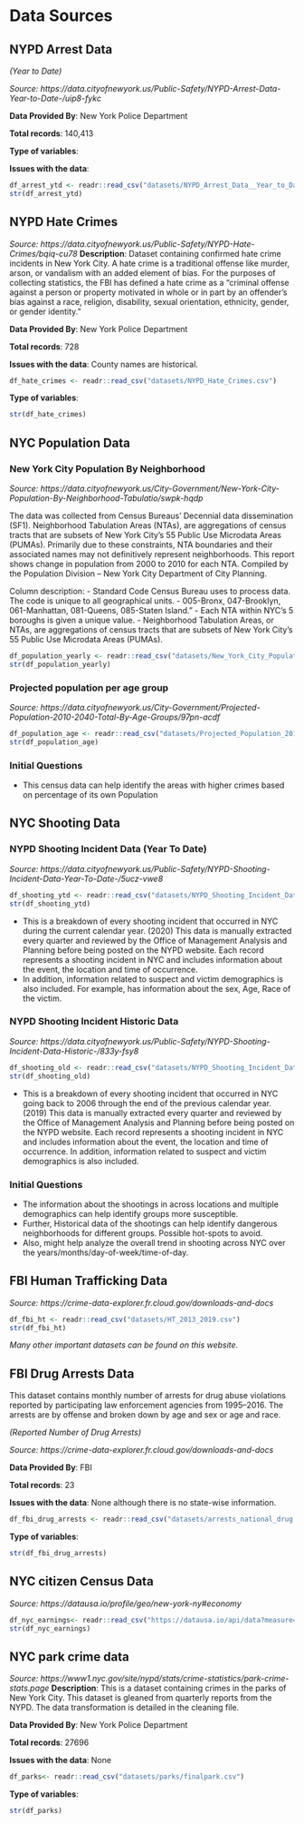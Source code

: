# Data Sources

## NYPD Arrest Data 

*(Year to Date)*

*Source: https://data.cityofnewyork.us/Public-Safety/NYPD-Arrest-Data-Year-to-Date-/uip8-fykc*

**Data Provided By**: New York Police Department

**Total records**: 140,413

**Type of variables**: 

**Issues with the data**:


```r
df_arrest_ytd <- readr::read_csv("datasets/NYPD_Arrest_Data__Year_to_Date_.csv")
str(df_arrest_ytd)
```

## NYPD Hate Crimes

*Source: https://data.cityofnewyork.us/Public-Safety/NYPD-Hate-Crimes/bqiq-cu78*
**Description**: Dataset containing confirmed hate crime incidents in New York City. A hate crime is a traditional offense like murder, arson, or vandalism with an added element of bias. For the purposes of collecting statistics, the FBI has defined a hate crime as a “criminal offense against a person or property motivated in whole or in part by an offender’s bias against a race, religion, disability, sexual orientation, ethnicity, gender, or gender identity.”  

**Data Provided By**: New York Police Department

**Total records**: 728

**Issues with the data**: County names are historical.
```r
df_hate_crimes <- readr::read_csv("datasets/NYPD_Hate_Crimes.csv")
```

**Type of variables**: 
```r
str(df_hate_crimes)
```

## NYC Population Data

### New York City Population By Neighborhood

*Source: https://data.cityofnewyork.us/City-Government/New-York-City-Population-By-Neighborhood-Tabulatio/swpk-hqdp*

The data was collected from Census Bureaus' Decennial data dissemination (SF1).
Neighborhood Tabulation Areas (NTAs), are aggregations of census tracts that are subsets of New York City's 55 Public Use Microdata Areas (PUMAs). Primarily due to these constraints, NTA boundaries and their associated names may not definitively represent neighborhoods.
This report shows change in population from 2000 to 2010 for each NTA.
Compiled by the Population Division – New York City Department of City Planning.

Column description:
- Standard Code Census Bureau uses to process data. The code is unique to all geographical units.
   - 005-Bronx, 047-Brooklyn, 061-Manhattan, 081-Queens, 085-Staten Island."
- Each NTA within NYC's 5 boroughs is given a unique value. 
- Neighborhood Tabulation Areas, or NTAs, are aggregations of census tracts that are subsets of New York City's 55 Public Use Microdata Areas (PUMAs).

```r
df_population_yearly <- readr::read_csv("datasets/New_York_City_Population_By_Neighborhood_Tabulation_Areas.csv")
str(df_population_yearly)
```

### Projected population per age group

*Source: https://data.cityofnewyork.us/City-Government/Projected-Population-2010-2040-Total-By-Age-Groups/97pn-acdf*

```r
df_population_age <- readr::read_csv("datasets/Projected_Population_2010-2040_-_Total_By_Age_Groups.csv")
str(df_population_age)
```

### Initial Questions

 - This census data can help identify the areas with higher crimes based on percentage of its own Population

## NYC Shooting Data 

### NYPD Shooting Incident Data (Year To Date)

*Source: https://data.cityofnewyork.us/Public-Safety/NYPD-Shooting-Incident-Data-Year-To-Date-/5ucz-vwe8*

```r
df_shooting_ytd <- readr::read_csv("datasets/NYPD_Shooting_Incident_Data__Year_To_Date_.csv")
str(df_shooting_ytd)
```

 - This is a breakdown of every shooting incident that occurred in NYC during the current calendar year. (2020) This data is manually extracted every quarter and reviewed by the Office of Management Analysis and Planning before being posted on the NYPD website.
Each record represents a shooting incident in NYC and includes information about the event, the location and time of occurrence. 
 - In addition, information related to suspect and victim demographics is also included. For example, has information about the sex, Age, Race of the victim.

### NYPD Shooting Incident Historic Data

*Source: https://data.cityofnewyork.us/Public-Safety/NYPD-Shooting-Incident-Data-Historic-/833y-fsy8*

```r
df_shooting_old <- readr::read_csv("datasets/NYPD_Shooting_Incident_Data__Historic_.csv")
str(df_shooting_old)
```
 
 
 - This is a breakdown of every shooting incident that occurred in NYC going back to 2006 through the end of the previous calendar year.(2019) This data is manually extracted every quarter and reviewed by the Office of Management Analysis and Planning before being posted on the NYPD website. Each record represents a shooting incident in NYC and includes information about the event, the location and time of occurrence. In addition, information related to suspect and victim demographics is also included.
 
### Initial Questions

 - The information about the shootings in across locations and multiple demographics can help identify groups more susceptible.
 - Further, Historical data of the shootings can help identify dangerous  neighborhoods for different groups. Possible hot-spots to avoid.
 - Also, might help analyze the overall trend in shooting across NYC over the years/months/day-of-week/time-of-day.

## FBI Human Trafficking Data

*Source: https://crime-data-explorer.fr.cloud.gov/downloads-and-docs*

```r
df_fbi_ht <- readr::read_csv("datasets/HT_2013_2019.csv")
str(df_fbi_ht)
```

*Many other important datasets can be found on this website.*

## FBI Drug Arrests Data

This dataset contains monthly number of arrests for drug abuse violations reported by participating law enforcement agencies from 1995–2016. The arrests are by offense and broken down by age and sex or age and race.

*(Reported Number of Drug Arrests)*

*Source: https://crime-data-explorer.fr.cloud.gov/downloads-and-docs*

**Data Provided By**: FBI

**Total records**: 23

**Issues with the data**: None although there is no state-wise information.

```r
df_fbi_drug_arrests <- readr::read_csv("datasets/arrests_national_drug.csv")
```
**Type of variables**: 
```r
str(df_fbi_drug_arrests)
```

## NYC citizen Census Data

*Source: https://datausa.io/profile/geo/new-york-ny#economy*

```r
df_nyc_earnings<- readr::read_csv("https://datausa.io/api/data?measure=Household%20Income%20by%20Race,Household%20Income%20by%20Race%20Moe&Geography=16000US3651000:parents,16000US3651000,16000US3651000:similar")
str(df_nyc_earnings)
```

## NYC park crime data

*Source: https://www1.nyc.gov/site/nypd/stats/crime-statistics/park-crime-stats.page*
**Description**: This is a dataset containing crimes in the parks of New York City. This dataset is gleaned from quarterly reports from the NYPD. The data transformation is detailed in the cleaning file. 

**Data Provided By**: New York Police Department

**Total records**: 27696

**Issues with the data**: None

```r
df_parks<- readr::read_csv("datasets/parks/finalpark.csv")
```
**Type of variables**: 
```r
str(df_parks)
```